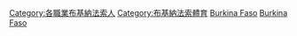 [[Category:各職業布基納法索人|Category:各職業布基納法索人]]
[[Category:布基納法索體育|Category:布基納法索體育]]
[[Category:各國運動員|Burkina Faso]]
[[Category:非洲運動員|Burkina Faso]]